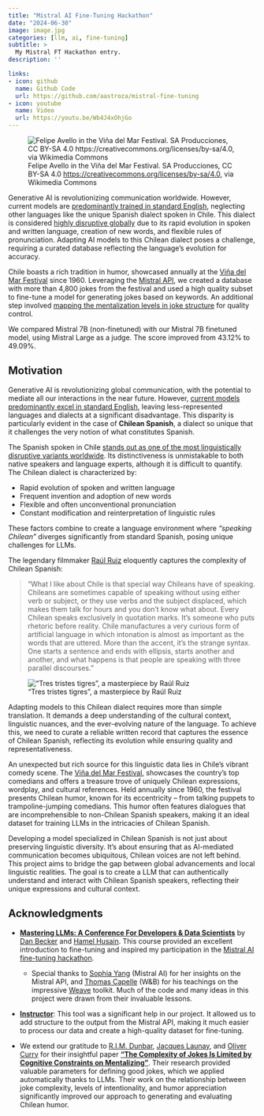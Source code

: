 ```yaml
---
title: "Mistral AI Fine-Tuning Hackathon"
date: "2024-06-30"
image: image.jpg
categories: [llm, ai, fine-tuning]
subtitle: >
  My Mistral FT Hackathon entry.
description: ''

links:
- icon: github
  name: Github Code
  url: https://github.com/aastroza/mistral-fine-tuning
- icon: youtube
  name: Video
  url: https://youtu.be/Wb4J4xOhjGo
---
```


![Felipe Avello in the Viña del Mar Festival. SA Producciones, CC BY-SA 4.0 <https://creativecommons.org/licenses/by-sa/4.0>, via Wikimedia Commons](avello.jpg)

Generative AI is revolutionizing communication worldwide. However, current models are [predominantly trained in standard English](https://blog.modernmt.com/making-generative-ai-multilingual-at-scale/), neglecting other languages like the unique Spanish dialect spoken in Chile. This dialect is considered [highly disruptive globally](https://www.elmundo.es/cultura/2021/11/30/61a4a36321efa013518b4571.html) due to its rapid evolution in spoken and written language, creation of new words, and flexible rules of pronunciation. Adapting AI models to this Chilean dialect poses a challenge, requiring a curated database reflecting the language's evolution for accuracy.

Chile boasts a rich tradition in humor, showcased annually at the [Viña del Mar Festival](https://en.wikipedia.org/wiki/Vi%C3%B1a_del_Mar_International_Song_Festival) since 1960. Leveraging the [Mistral API](https://docs.mistral.ai/), we created a database with more than 4,800 jokes from the festival and used a high quality subset to fine-tune a model for generating jokes based on keywords. An additional step involved [mapping the mentalization levels in joke structure](https://pubmed.ncbi.nlm.nih.gov/26597196/) for quality control.

We compared Mistral 7B (non-finetuned) with our Mistral 7B finetuned model, using Mistral Large as a judge. The score improved from 43.12% to 49.09%.

## Motivation

Generative AI is revolutionizing global communication, with the potential to mediate all our interactions in the near future. However, [current models predominantly excel in standard English](https://blog.modernmt.com/making-generative-ai-multilingual-at-scale/), leaving less-represented languages and dialects at a significant disadvantage. This disparity is particularly evident in the case of **Chilean Spanish**, a dialect so unique that it challenges the very notion of what constitutes Spanish.

The Spanish spoken in Chile [stands out as one of the most linguistically disruptive variants worldwide](https://www.elmundo.es/cultura/2021/11/30/61a4a36321efa013518b4571.html). Its distinctiveness is unmistakable to both native speakers and language experts, although it is difficult to quantify. The Chilean dialect is characterized by:

- Rapid evolution of spoken and written language
- Frequent invention and adoption of new words
- Flexible and often unconventional pronunciation
- Constant modification and reinterpretation of linguistic rules

These factors combine to create a language environment where *"speaking Chilean"* diverges significantly from standard Spanish, posing unique challenges for LLMs.

The legendary filmmaker [Raúl Ruiz](https://www.ojoentinta.com/chile-segun-raul-ruiz/) eloquently captures the complexity of Chilean Spanish:

>"What I like about Chile is that special way Chileans have of speaking. Chileans are sometimes capable of speaking without using either verb or subject, or they use verbs and the subject displaced, which makes them talk for hours and you don't know what about. Every Chilean speaks exclusively in quotation marks. It's someone who puts rhetoric before reality. Chile manufactures a very curious form of artificial language in which intonation is almost as important as the words that are uttered. More than the accent, it's the strange syntax. One starts a sentence and ends with ellipsis, starts another and another, and what happens is that people are speaking with three parallel discourses."

!["Tres tristes tigres", a masterpiece by Raúl Ruiz](tigres.jpg)

Adapting models to this Chilean dialect requires more than simple translation. It demands a deep understanding of the cultural context, linguistic nuances, and the ever-evolving nature of the language. To achieve this, we need to curate a reliable written record that captures the essence of Chilean Spanish, reflecting its evolution while ensuring quality and representativeness.

An unexpected but rich source for this linguistic data lies in Chile's vibrant comedy scene. The [Viña del Mar Festival](https://en.wikipedia.org/wiki/Vi%C3%B1a_del_Mar_International_Song_Festival), showcases the country's top comedians and offers a treasure trove of uniquely Chilean expressions, wordplay, and cultural references. Held annually since 1960, the festival presents Chilean humor, known for its eccentricity – from talking puppets to trampoline-jumping comedians. This humor often features dialogues that are incomprehensible to non-Chilean Spanish speakers, making it an ideal dataset for training LLMs in the intricacies of Chilean Spanish.

Developing a model specialized in Chilean Spanish is not just about preserving linguistic diversity. It's about ensuring that as AI-mediated communication becomes ubiquitous, Chilean voices are not left behind. This project aims to bridge the gap between global advancements and local linguistic realities. The goal is to create a LLM that can authentically understand and interact with Chilean Spanish speakers, reflecting their unique expressions and cultural context.

## Acknowledgments

- [**Mastering LLMs: A Conference For Developers & Data Scientists**](https://maven.com/parlance-labs/fine-tuning) by [Dan Becker](https://github.com/dansbecker) and [Hamel Husain](https://github.com/hamelsmu). This course provided an excellent introduction to fine-tuning and inspired my participation in the [Mistral AI fine-tuning hackathon](https://mistral.ai/news/2024-ft-hackathon/).
    - Special thanks to [Sophia Yang](https://github.com/sophiamyang) (Mistral AI) for her insights on the Mistral API, and [Thomas Capelle](https://github.com/tcapelle) (W&B) for his teachings on the impressive [Weave](https://wandb.github.io/weave/) toolkit. Much of the code and many ideas in this project were drawn from their invaluable lessons.

- [**Instructor**](https://github.com/jxnl/instructor): This tool was a significant help in our project. It allowed us to add structure to the output from the Mistral API, making it much easier to process our data and create a high-quality dataset for fine-tuning.

- We extend our gratitude to [R.I.M. Dunbar](https://en.wikipedia.org/wiki/Robin_Dunbar), [Jacques Launay](https://greatergood.berkeley.edu/profile/jacques_launay#:~:text=Jacques%20Launay%20is%20a%20Postdoctoral,at%20the%20University%20of%20Oxford.), and [Oliver Curry](https://www.oliverscottcurry.com/) for their insightful paper [**"The Complexity of Jokes Is Limited by Cognitive Constraints on Mentalizing"**](https://pubmed.ncbi.nlm.nih.gov/26597196/). Their research provided valuable parameters for defining good jokes, which we applied automatically thanks to LLMs. Their work on the relationship between joke complexity, levels of intentionality, and humor appreciation significantly improved our approach to generating and evaluating Chilean humor.